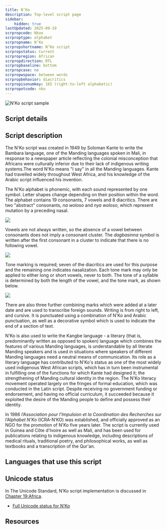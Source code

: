 ```yaml
---
title: N’Ko
description: Top-level script page
sidebar:
    hidden: true
lastUpdated: 2025-09-19
scrpropcode: Nkoo
scrproptype: alphabet
scrpropname: N’Ko
scrpropshortname: N’Ko script
scrpropstatus: Current
scrpropregion: African
scrpropdirection: RTL
scrpropbaseline: bottom
scrpropcase: no
scrpropwspace: between words
scrpropbehavior: diacritics
scrpropisonumkey: 165 (right-to-left alphabetic)
scrpropotcode: nko
---
```



![N’Ko script sample](../images/nkoo-sample.png "Image provided by Tim Brookes.")

## Script details

<ScriptDetails />

## Script description

The N'Ko script was created in 1949 by Soloman Kante to write the Bambara language, one of the Manding languages spoken in Mali, in response to a newspaper article reflecting the  colonial misconception that Africans were culturally inferior due to their lack of indigenous writing systems.The word N'Ko means "I say" in all the Manding languages. Kante had travelled widely throughout West Africa, and his knowledge of the Arabic script influenced his invention.

The N'Ko alphabet is phonemic, with each sound represented by one symbol. Letter shapes change depending on their position within the word. The alphabet contains 19 consonants, 7 vowels and 8 diacritics. There are two "abstract" consonants, _na woloso_ and _nya woloso_, which represent mutation by a preceding nasal. 

![](../images/nkoo-NkoAbstract.png)

Vowels are not always written, so the absence of a vowel between consonants does not imply a consonant cluster. The _dagbasinna_ symbol is written after the first consonant in a cluster to indicate that there is no following vowel.

![](../images/nkoo-NkoDagba.png)

Tone marking is required; seven of the diacritics are used for this purpose and the remaining one indicates nasalization. Each tone mark may only be applied to either long or short vowels, never to both. The tone of a syllable is determined by both the length of the vowel, and the tone mark, as shown below. 

![](../images/nkoo-NkoTone.png)

There are also three further combining marks which were added at a later date and are used to transcribe foreign sounds. Writing is from right to left, and cursive. It is punctuated using a combination of N'Ko and Arabic punctuation, as well as a decorative symbol which is used to indicate the end of a section of text.

N'Ko is also used to write the Kangbe language - a literary (that is, predominantly written as opposed to spoken) language which combines the features of various Manding languages, is understandable by all literate Manding speakers and is used in situations where speakers of different Manding languages need a neutral means of communication. Its role as a literary language has contributed to N'Ko's status as one of the most widely used indigenous West African scripts, which has in turn been instrumental in fulfilling one of the functions for which Kante had designed it; the strengthening of Manding cultural identity in the region. The N'Ko literacy movement operated largely on the fringes of formal education, which was conducted in the Latin script. Despite receiving no government funding or endorsement, and having no official curriculum, it succeeded because it exploited the desire of the Manding people to define and possess their identity.

In 1986 _l’Association pour l’Impulsion et la Coordination des Recherches sur l’Alphabet N’Ko_ (ICRA-N’KO) was established, and officially approved as an NGO for the promotion of N'Ko five years later. The script is currently used in Guinea and Côte d'Ivoire as well as Mali, and has been used for publications relating to indigenous knowledge, including descriptions of medical rituals, traditional poetry, and philosophical works, as well as textbooks and a transcription of the Qur'an.

## Languages that use this script

<WsList script='Nkoo' wsMax='5' />

## Unicode status

In The Unicode Standard, N’Ko script implementation is discussed in [Chapter 19:Africa](https://www.unicode.org/versions/latest/core-spec/chapter-19/#G18603).

- [Full Unicode status for N’Ko](/scrlang/unicode/nkoo-unicode)



## Resources

<ScriptResources detailSummary='seemore' />

